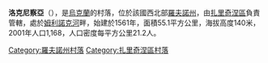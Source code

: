 {{coord|51|48|16|N|25|50|37|E|scale:30000|display=title}}
<!-- 檔案不存在 [[Image:lokniza_kosm.jpg|right]] -->
<!-- 檔案不存在 [[Image:lokn_kosm.jpg|right]] -->

'''洛克尼察亞'''（{{lang-uk|Локниця}}），是[[烏克蘭|烏克蘭]]的村落，位於該國西北部[[羅夫諾州|羅夫諾州]]，由[[扎里奇涅區|扎里奇涅區]]負責管轄，處於[[姆利諾克河|姆利諾克河]]畔，始建於1561年，面積55.1平方公里，海拔高度140米，2001年人口1,168，人口密度每平方公里21.2人。

{{DEFAULTSORT:Локниця}}
[[Category:羅夫諾州村落|Category:羅夫諾州村落]]
[[Category:扎里奇涅區村落|Category:扎里奇涅區村落]]


{{Rivne-geo-stub}}